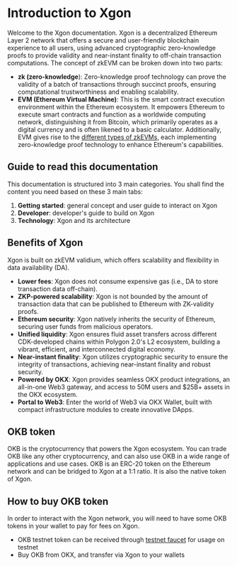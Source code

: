 # Introduction to Xgon
Welcome to the Xgon documentation.
Xgon is a decentralized Ethereum Layer 2 network that offers a secure and user-friendly blockchain experience to all users, using advanced cryptographic zero-knowledge proofs to provide validity and near-instant finality to off-chain transaction computations.
The concept of zkEVM can be broken down into two parts:
- **zk (zero-knowledge**): Zero-knowledge proof technology can prove the validity of a batch of transactions through succinct proofs, ensuring computational trustworthiness and enabling scalability.
- **EVM (Ethereum Virtual Machine)**: This is the smart contract execution environment within the Ethereum ecosystem. It empowers Ethereum to execute smart contracts and function as a worldwide computing network, distinguishing it from Bitcoin, which primarily operates as a digital currency and is often likened to a basic calculator. Additionally, EVM gives rise to the [different types of zkEVMs](https://vitalik.ca/general/2022/08/04/zkevm.html "different types of zkEVMs"), each implementing zero-knowledge proof technology to enhance Ethereum's capabilities.

## Guide to read this documentation
This documentation is structured into 3 main categories. You shall find the content you need based on these 3 main tabs: 
1. **Getting started**: general concept and user guide to interact on Xgon
2. **Developer**: developer's guide to build on Xgon
3. **Technology**: Xgon and its architecture

## Benefits of Xgon
Xgon is built on zkEVM validium, which offers scalability and flexibility in data availability (DA).
- **Lower fees**: Xgon does not consume expensive gas (i.e., DA to store transaction data off-chain).
- **ZKP-powered scalability**: Xgon is not bounded by the amount of transaction data that can be published to Ethereum with ZK-validity proofs.
- **Ethereum security**: Xgon natively inherits the security of Ethereum, securing user funds from malicious operators.
- **Unified liquidity**: Xgon ensures fluid asset transfers across different CDK-developed chains within Polygon 2.0's L2 ecosystem, building a vibrant, efficient, and interconnected digital economy.
- **Near-instant finality**: Xgon utilizes cryptographic security to ensure the integrity of transactions, achieving near-instant finality and robust security.
- **Powered by OKX**: Xgon provides seamless OKX product integrations, an all-in-one Web3 gateway, and access to 50M users and $25B+ assets in the OKX ecosystem.
- **Portal to Web3**: Enter the world of Web3 via OKX Wallet, built with compact infrastructure modules to create innovative DApps.

## OKB token
OKB is the cryptocurrency that powers the Xgon ecosystem. You can trade OKB like any other cryptocurrency, and can also use OKB in a wide range of applications and use cases. OKB is an ERC-20 token on the Ethereum network and can be bridged to Xgon at a 1:1 ratio. It is also the native token of Xgon.

## How to buy OKB token
In order to interact with the Xgon network, you will need to have some OKB tokens in your wallet to pay for fees on Xgon.
- OKB testnet token can be received through [testnet faucet](https://www.okx.com/xgon/faucet "testnet faucet") for usage on testnet
- Buy OKB from OKX, and transfer via Xgon to your wallets
